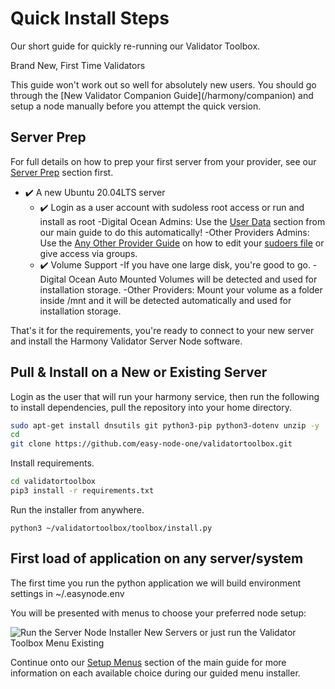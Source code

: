 
# Quick Install Steps
Our short guide for quickly re-running our Validator Toolbox.

Brand New, First Time Validators

<Callout emoji="⚠️">
  This guide won't work out so well for absolutely new users. You should go through the [New Validator Companion Guide](/harmony/companion) and setup a node manually before you attempt the quick version.
</Callout>

## Server Prep
For full details on how to prep your first server from your provider, see our [Server Prep](/harmony/toolbox/prep/digitalocean) section first.
- ✔️ A new Ubuntu 20.04LTS server
  - ✔️ Login as a user account with sudoless root access or run and install as root
    -Digital Ocean Admins: Use the [User Data](/harmony/toolbox/prep/digitalocean#user-data) section from our main guide to do this automatically!
    -Other Providers Admins: Use the [Any Other Provider Guide](/harmony/toolbox/prep/others) on how to edit your [sudoers file](/harmony/toolbox/prep/others#sudoless-root-access-setup) or give access via groups.
  - ✔️ Volume Support
    -If you have one large disk, you're good to go.
    -Digital Ocean Auto Mounted Volumes will be detected and used for installation storage.
    -Other Providers: Mount your volume as a folder inside /mnt and it will be detected automatically and used for installation storage.

That's it for the requirements, you're ready to connect to your new server and install the Harmony Validator Server Node software.

## Pull & Install on a New or Existing Server
Login as the user that will run your harmony service, then run the following to install dependencies, pull the repository into your home directory.

```bash
sudo apt-get install dnsutils git python3-pip python3-dotenv unzip -y
cd
git clone https://github.com/easy-node-one/validatortoolbox.git
```

Install requirements.

```bash
cd validatortoolbox
pip3 install -r requirements.txt
```

Run the installer from anywhere.

```text
python3 ~/validatortoolbox/toolbox/install.py
```

## First load of application on any server/system
The first time you run the python application we will build environment settings in ~/.easynode.env

You will be presented with menus to choose your preferred node setup:

![Run the Server Node Installer New Servers or just run the Validator Toolbox Menu Existing](/image_25.png)
 
Continue onto our [Setup Menus](/harmony/toolbox/install/setup-menu) section of the main guide for more information on each available choice during our guided menu installer.
